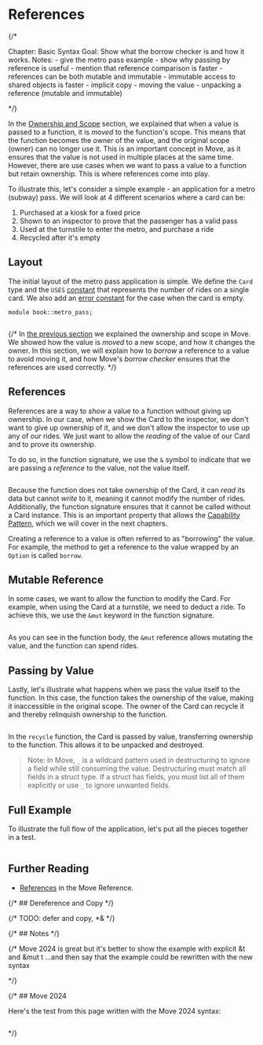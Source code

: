 # References

{/*

Chapter: Basic Syntax
Goal: Show what the borrow checker is and how it works.
Notes:
    - give the metro pass example
    - show why passing by reference is useful
    - mention that reference comparison is faster
    - references can be both mutable and immutable
    - immutable access to shared objects is faster
    - implicit copy
    - moving the value
    - unpacking a reference (mutable and immutable)

 */}

In the [Ownership and Scope](./ownership-and-scope) section, we explained that when a value is
passed to a function, it is _moved_ to the function's scope. This means that the function becomes
the owner of the value, and the original scope (owner) can no longer use it. This is an important
concept in Move, as it ensures that the value is not used in multiple places at the same time.
However, there are use cases when we want to pass a value to a function but retain ownership. This
is where references come into play.

To illustrate this, let's consider a simple example - an application for a metro (subway) pass. We
will look at 4 different scenarios where a card can be:

1. Purchased at a kiosk for a fixed price
2. Shown to an inspector to prove that the passenger has a valid pass
3. Used at the turnstile to enter the metro, and purchase a ride
4. Recycled after it's empty

## Layout

The initial layout of the metro pass application is simple. We define the `Card` type and the `USES`
[constant](./constants) that represents the number of rides on a single card. We also add an
[error constant](./assert-and-abort#error-constants) for the case when the card is empty.

```move file=packages/samples/sources/move-basics/references.move anchor=header_new
module book::metro_pass;


```

{/* In [the previous section](./ownership-and-scope) we explained the ownership and scope in Move. We showed how the value is *moved* to a new scope, and how it changes the owner. In this section, we will explain how to *borrow* a reference to a value to avoid moving it, and how Move's *borrow checker* ensures that the references are used correctly. */}

## References

References are a way to _show_ a value to a function without giving up ownership. In our case, when
we show the Card to the inspector, we don't want to give up ownership of it, and we don't allow the
inspector to use up any of our rides. We just want to allow the _reading_ of the value of our Card
and to prove its ownership.

To do so, in the function signature, we use the `&` symbol to indicate that we are passing a
_reference_ to the value, not the value itself.

```move file=packages/samples/sources/move-basics/references.move anchor=immutable

```

Because the function does not take ownership of the Card, it can _read_ its data but cannot _write_
to it, meaning it cannot modify the number of rides. Additionally, the function signature ensures
that it cannot be called without a Card instance. This is an important property that allows the
[Capability Pattern](./../programmability/capability), which we will cover in the next chapters.

Creating a reference to a value is often referred to as "borrowing" the value. For example, the
method to get a reference to the value wrapped by an `Option` is called `borrow`.

## Mutable Reference

In some cases, we want to allow the function to modify the Card. For example, when using the Card at
a turnstile, we need to deduct a ride. To achieve this, we use the `&mut` keyword in the function
signature.

```move file=packages/samples/sources/move-basics/references.move anchor=mutable

```

As you can see in the function body, the `&mut` reference allows mutating the value, and the
function can spend rides.

## Passing by Value

Lastly, let's illustrate what happens when we pass the value itself to the function. In this case,
the function takes the ownership of the value, making it inaccessible in the original scope. The
owner of the Card can recycle it and thereby relinquish ownership to the function.

```move file=packages/samples/sources/move-basics/references.move anchor=move

```

In the `recycle` function, the Card is passed by value, transferring ownership to the function. This
allows it to be unpacked and destroyed.

> Note: In Move, `_` is a wildcard pattern used in destructuring to ignore a field while still
> consuming the value. Destructuring must match all fields in a struct type. If a struct has fields,
> you must list all of them explicitly or use `_` to ignore unwanted fields.

## Full Example

To illustrate the full flow of the application, let's put all the pieces together in a test.

```move file=packages/samples/sources/move-basics/references.move anchor=move_2024

```

## Further Reading

- [References](https://move-book.com/reference/primitive-types/references.html) in the Move
  Reference.

{/* ## Dereference and Copy */}

{/* TODO: defer and copy, *& */}

{/* ## Notes */}

{/*
    Move 2024 is great but it's better to show the example with explicit &t and &mut t
    ...and then say that the example could be rewritten with the new syntax


*/}

{/* ## Move 2024

Here's the test from this page written with the Move 2024 syntax:

```move file=packages/samples/sources/move-basics/references.move anchor=move_2024
```
*/}
